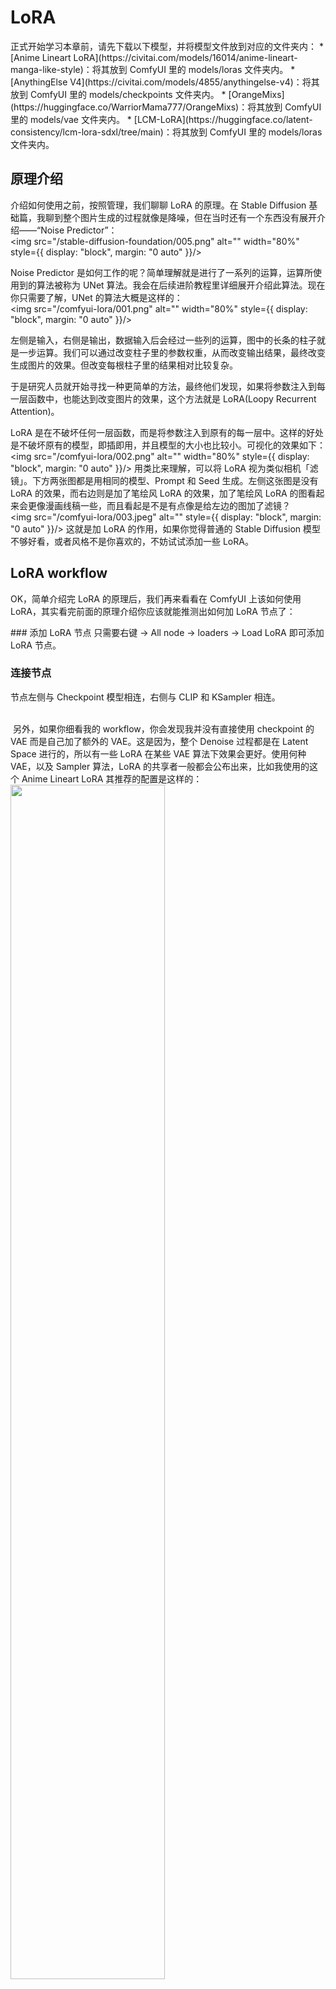
# LoRA

<Callout type="warning" emoji="⚠️">
  正式开始学习本章前，请先下载以下模型，并将模型文件放到对应的文件夹内：
  * [Anime Lineart LoRA](https://civitai.com/models/16014/anime-lineart-manga-like-style)：将其放到 ComfyUI 里的 models/loras 文件夹内。
  * [AnythingElse V4](https://civitai.com/models/4855/anythingelse-v4)：将其放到 ComfyUI 里的 models/checkpoints 文件夹内。
  * [OrangeMixs](https://huggingface.co/WarriorMama777/OrangeMixs)：将其放到 ComfyUI 里的 models/vae 文件夹内。
  * [LCM-LoRA](https://huggingface.co/latent-consistency/lcm-lora-sdxl/tree/main)：将其放到 ComfyUI 里的 models/loras 文件夹内。
</Callout>

## 原理介绍

介绍如何使用之前，按照管理，我们聊聊 LoRA 的原理。在 Stable Diffusion 基础篇，我聊到整个图片生成的过程就像是降噪，但在当时还有一个东西没有展开介绍——“Noise Predictor”：
<br/>
<PhotoProvider>
  <PhotoView src="/stable-diffusion-foundation/005.png">
    <img src="/stable-diffusion-foundation/005.png" alt="" width="80%" style={{ display: "block", margin: "0 auto" }}/>
  </PhotoView>
</PhotoProvider>

Noise Predictor 是如何工作的呢？简单理解就是进行了一系列的运算，运算所使用到的算法被称为 UNet 算法。我会在后续进阶教程里详细展开介绍此算法。现在你只需要了解，UNet 的算法大概是这样的：
<br/>
<PhotoProvider>
  <PhotoView src="/comfyui-lora/001.png">
      <img src="/comfyui-lora/001.png" alt="" width="80%" style={{ display: "block", margin: "0 auto" }}/>
  </PhotoView>
</PhotoProvider>

左侧是输入，右侧是输出，数据输入后会经过一些列的运算，图中的长条的柱子就是一步运算。我们可以通过改变柱子里的参数权重，从而改变输出结果，最终改变生成图片的效果。但改变每根柱子里的结果相对比较复杂。

于是研究人员就开始寻找一种更简单的方法，最终他们发现，如果将参数注入到每一层函数中，也能达到改变图片的效果，这个方法就是 LoRA(Loopy Recurrent Attention)。

LoRA 是在不破坏任何一层函数，而是将参数注入到原有的每一层中。这样的好处是不破坏原有的模型，即插即用，并且模型的大小也比较小。可视化的效果如下：
<br/>
<PhotoProvider>
  <PhotoView src="/comfyui-lora/002.png">
      <img src="/comfyui-lora/002.png" alt="" width="80%" style={{ display: "block", margin: "0 auto" }}/>
  </PhotoView>
</PhotoProvider>
用类比来理解，可以将 LoRA 视为类似相机「滤镜」。下方两张图都是用相同的模型、Prompt 和 Seed 生成。左侧这张图是没有 LoRA 的效果，而右边则是加了笔绘风 LoRA 的效果，加了笔绘风 LoRA 的图看起来会更像漫画线稿一些，而且看起是不是有点像是给左边的图加了滤镜？
<br/>
<PhotoProvider>
  <PhotoView src="/comfyui-lora/003.jpeg">
      <img src="/comfyui-lora/003.jpeg" alt="" style={{ display: "block", margin: "0 auto" }}/>
  </PhotoView>
</PhotoProvider>
这就是加 LoRA 的作用，如果你觉得普通的 Stable Diffusion 模型不够好看，或者风格不是你喜欢的，不妨试试添加一些 LoRA。

## LoRA workflow

OK，简单介绍完 LoRA 的原理后，我们再来看看在 ComfyUI 上该如何使用 LoRA，其实看完前面的原理介绍你应该就能推测出如何加 LoRA 节点了：

<Steps>
  ### 添加 LoRA 节点
  只需要右键 → All node → loaders → Load LoRA 即可添加 LoRA 节点。
  
  ### 连接节点
  节点左侧与 Checkpoint 模型相连，右侧与 CLIP 和 KSampler 相连。
  
  <br/>
  <PhotoProvider>
    <PhotoView src="/comfyui-lora/004.png">
        <img src="/comfyui-lora/004.png" alt="" style={{ display: "block", margin: "0 auto" }}/>
    </PhotoView>
  </PhotoProvider>
  另外，如果你细看我的 workflow，你会发现我并没有直接使用 checkpoint 的 VAE 而是自己加了额外的 VAE。这是因为，整个 Denoise 过程都是在 Latent Space 进行的，所以有一些 LoRA 在某些 VAE 算法下效果会更好。使用何种 VAE，以及 Sampler 算法，LoRA 的共享者一般都会公布出来，比如我使用的这个 Anime Lineart LoRA 其推荐的配置是这样的：
  <br/>
  <PhotoProvider>
    <PhotoView src="/comfyui-lora/005.png">
        <img src="/comfyui-lora/005.png" alt="" width="70%" style={{ display: "block", margin: "0 auto" }}/>
    </PhotoView>
  </PhotoProvider>

</Steps>

最后，你如果对 LoRA 感兴趣，可以查阅基础选修中的 [LoRA 推荐](./basic-optional/LoRA-recommendation) 一章了解更多 LoRA 模型。

## LCM-LoRA workflow

LoRA 除了能影响出图的风格外，最新的 LCM-LoRA 还可以提升出图的效率，虽然现在 SDXL Turbo 的生成速度也挺快的，但从各种对比测试来看，LCM-LoRA 相较于 Turbo 有以下优势：

* LCM-LoRA 支持生成 1024X1024 图片，而 Turbo 最大只支持 512X512。

* 相对来说，使用 LCM-LoRA 生成的图片效果更好，以下是对比样张（来源 [Stable Diffusion Art](https://stable-diffusion-art.com/sdxl-turbo/)），左边是 LCM-LoRA，右边是 Turbo：

<PhotoProvider>
  <PhotoView src="/comfyui-lora/006.png">
      <img src="/comfyui-lora/006.png" alt="" style={{ display: "block", margin: "0 auto" }}/>
  </PhotoView>
</PhotoProvider>


但从生成速度来说，Turbo 还是更胜一筹，Turbo 一般只需要 1 step，而 LCM-LoRA 一般需要最少 4 step。所以各位可以自行斟酌使用何种方式。

再说下如何在 ComfyUI 上配置 LCM-LoRA，连接方法跟上面的一样，只是在节点的配置上需要进行一些调整：

<Steps>
  ### 设置 Load LoRA
  继续使用 LoRA workflow，首先将 Load LoRA 里的模型，切换成 LCM-LoRA。需要注意，这里需要选择跟你的 checkpoint 一致的 LoRA，比如我这用的 checkpoint 是 sdxl，就要使用 sdxl LCM-LoRA。
  
  ### 设置 KSample
  * step = 5（一般大于 4 都可以）
  * cfg = 1.8（一般大于 1.5 就行）
  * sampler_name = LCM
  * scheduler = sgm_uniform
  
  ### 设置 Empty Latent Image
  长宽比设置为 1024 * 1024，大于 1024 也可以。
  <br/>
  <PhotoProvider>
    <PhotoView src="/comfyui-lora/007.png">
        <img src="/comfyui-lora/007.png" alt="" style={{ display: "block", margin: "0 auto" }}/>
    </PhotoView>
  </PhotoProvider>
</Steps>

<Subscribe />
